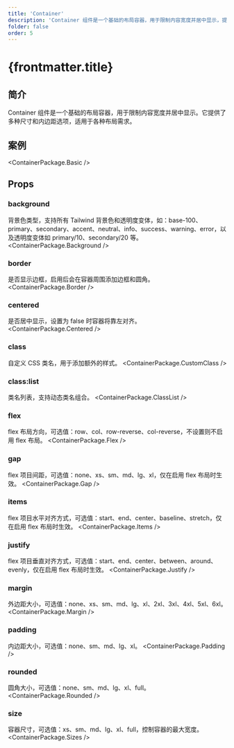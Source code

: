 ```yaml
---
title: 'Container'
description: 'Container 组件是一个基础的布局容器，用于限制内容宽度并居中显示，提供多种尺寸和内边距选项'
folder: false
order: 5
---
```



# {frontmatter.title}

## 简介

Container 组件是一个基础的布局容器，用于限制内容宽度并居中显示。它提供了多种尺寸和内边距选项，适用于各种布局需求。

## 案例

<ContainerPackage.Basic />

## Props

### background
背景色类型，支持所有 Tailwind 背景色和透明度变体，如：base-100、primary、secondary、accent、neutral、info、success、warning、error，以及透明度变体如 primary/10、secondary/20 等。
<ContainerPackage.Background />

### border
是否显示边框，启用后会在容器周围添加边框和圆角。
<ContainerPackage.Border />

### centered
是否居中显示，设置为 false 时容器将靠左对齐。
<ContainerPackage.Centered />

### class
自定义 CSS 类名，用于添加额外的样式。
<ContainerPackage.CustomClass />

### class:list
类名列表，支持动态类名组合。
<ContainerPackage.ClassList />

### flex
flex 布局方向，可选值：row、col、row-reverse、col-reverse，不设置则不启用 flex 布局。
<ContainerPackage.Flex />

### gap
flex 项目间距，可选值：none、xs、sm、md、lg、xl，仅在启用 flex 布局时生效。
<ContainerPackage.Gap />

### items
flex 项目水平对齐方式，可选值：start、end、center、baseline、stretch，仅在启用 flex 布局时生效。
<ContainerPackage.Items />

### justify
flex 项目垂直对齐方式，可选值：start、end、center、between、around、evenly，仅在启用 flex 布局时生效。
<ContainerPackage.Justify />

### margin
外边距大小，可选值：none、xs、sm、md、lg、xl、2xl、3xl、4xl、5xl、6xl。
<ContainerPackage.Margin />

### padding
内边距大小，可选值：none、sm、md、lg、xl。
<ContainerPackage.Padding />

### rounded
圆角大小，可选值：none、sm、md、lg、xl、full。
<ContainerPackage.Rounded />

### size
容器尺寸，可选值：xs、sm、md、lg、xl、full，控制容器的最大宽度。
<ContainerPackage.Sizes />
